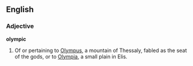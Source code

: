 ==English==
===Adjective===
'''olympic'''
#Of or pertaining to [[Olympus]], a mountain of Thessaly, fabled as the seat of the gods, or to [[Olympia]], a small plain in Elis.